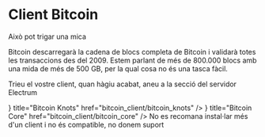 

# Client Bitcoin

<Callout emoji="⏳">
Això pot trigar una mica

Bitcoin descarregarà la cadena de blocs completa de Bitcoin i validarà totes les
transaccions des del 2009. Estem parlant de més de 800.000 blocs amb una mida de
més de 500 GB, per la qual cosa no és una tasca fàcil.
</Callout>

Trieu el vostre client, quan hàgiu acabat, aneu a la secció del servidor
Electrum

<Cards>
    <Cards.Card
        icon={<GiKnot />}
        title="Bitcoin Knots"
        href="bitcoin_client/bitcoin_knots"
    />
    <Cards.Card
        icon={<FaBitcoin />}
        title="Bitcoin Core"
        href="bitcoin_client/bitcoin_core"
    />
</Cards>

<Callout type="warning">
No es recomana instal·lar més d'un client i no és compatible, no donem suport
</Callout>